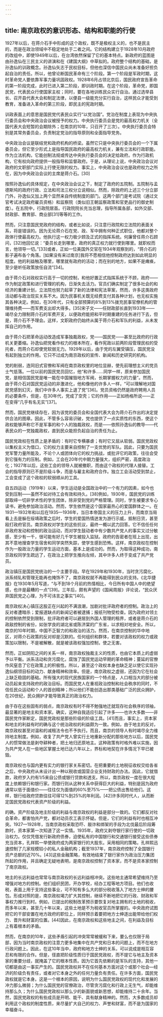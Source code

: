 ```yaml
---
---
---
```

title: 南京政权的意识形态、结构和职能的行使
---



1927年以后，在蒋介石手中形成的这个政权，既不是极权主义的，也不是民主的，而是在政治领域中不稳定地处于二者之间。它的结构建立于1928年10月政府的改组中，即使1949年以后，在台湾依然保留了它的基本特点。新政府的蓝图是由孙逸仙在三民主义的讲演和在《建国大纲》中草拟的。政府整个结构的基础，是孙逸仙的训政概念。孙逸仙矢志于民权目标，但他也深信中国民众尚未准备好担负起自治的责任。所以，他曾论断国民革命有三个阶段。第一个阶段是军政时期，这时革命党人要依靠军事力量巩固政权。1928年6月占领北京后，国民政府宣告革命的第一阶段完成，此时已进入第二阶段，即训政时期。在这个阶段，革命党，即国民党，代表民众行使国家主权；同时，要在各地训练民众实行自治。通过选举县长、召开县代表大会和制定法律，以便县一级能充分实行自治，这样民众才能受到教育，准备进入革命的第三阶段，即民主的宪政时期。

训政表面上的意思是国民党代表民众实行“以党治国”。党治在制度上表现为中央执行委员会和中央政治会议被授予的权力。中央执行委员会是党的最高权力机关（全国代表大会短暂的会期除外；在南京的10年，只召开了三次）。中央执行委员会特别是其常务委员会，负责制定党治的指导原则和全面指导党务。

中央政治会议是联结党和政府机构的桥梁。虽然它只是中央执行委员会的一个下属委员会，但它至少形式上是指导国民政府的最高权力机关，兼有立法和行政职能。作为立法机构，它能创制法规或传达中央执行委员会的决定给政府。作为行政机构，它有权向政府提供一般指导和监督政府。于是，从理论上说，中央政治会议对政府的文职部门实际上行使无限的权力。事实上，中央政治会议也是政府权力之所在，因为中央政治会议的主席是蒋介石。[30]

按照孙逸仙的具体规定，在中央政治会议之下，制定了政府的五院制。五院制与孟德斯鸠的政府行政、立法和司法三权分立说相似。然而，除政府的上述三个分立部门外，孙逸仙又加上两个显然来自传统制度的部门。这两个部门是考试院（通过文官考试决定政府雇员资格）和监察院（类似旧王朝监察政策和官吏品行的御史制度）。在五院中，行政院居首。行政院院长充当总理，指导所属各部，如外交部、财政部、教育部、商业部[31]等等的工作。

然而，只注意国民党政府的结构，或者比如说，只注意行政院和立法院的表面关系，将是错误的。因为无论蒋介石在党、政、军中拥有何种正式职位，他都对整个政体行使最高权力。他执行这一权力极少顾及正式的指挥系统。何廉曾任蒋介石顾问，[32]他回忆说：“委员长走到哪里，政府的真正权力就行使到哪里。就职权而言，他领导一切。”[33]或者，正如一位美国外交官在1934年观察到的，“蒋介石的影子遍布各个角落。[如果没有来过南京]我将不愿相信他控制政府达到如此明显的程度。他的利益触及哪里，哪里就有政府的活动；而在别的地方，如果不是瘫痪，至少是听任政策放任自流”[34]。

由于蒋介石对政权实行高于一切的控制，和他好置正式指挥系统于不顾，政府——作为制定政策和进行管理的机构，日渐失去活力。官员们确实制定了很多社会的和经济的重建计划，立法院也努力起草了新的法律和宪法草案，然而，许多这类政府活动都与政治现实关系不大。因为民事机关既无经费支付其各种计划，也无权实施其各种决定。例如，在30年代，只有全部预算的8%到13%拨充民事官僚机构的管理维持费——而军费支出却大得多。[35]宋子文——任财政部长直到1933年——竭尽全力限制蒋介石的军费开支，以便政府能把和平时期重建的任务进行下去，但是，蒋介石不予理会。这样，文职政府仍始终从属于蒋介石和军队的利益，从未发挥自己的作用。

由于蒋介石把革命运动改造成军事独裁政权，党——国民党——甚至比政府的行政机关更萎缩。孙逸仙把党看作权力的根本所在，看作宪政以前两阶段管理民权的受托者，而蒋介石却使党软弱无力。1929年以后，由于党的左翼受镇压，国民党没有起到独立的作用。它只不过成为南京政权的宣传、新闻和历史研究的机构。

党的削弱，连同旧式官僚和军阀在南京政权里的地位显赫，使先前理想主义的党员士气低落。一位以前的国民党员回忆，他“和许多……同学一样，原来参加国民党，是相信国民党是唯一能在中国摧毁地方军阀，长期掌握权力的力量”。然而，由于蒋介石对国民党运动的非激进化，他和像他的许多人一样，“可以理解地对国民党感到幻灭，我们中许多人事实上退了党”[36]。党员资格仍然是政府聘用人员的必要条件，但是，在30年代，党成了空壳；它的作用——正如杨格所说——正在变得“几乎有名无实”[37]。

然而，国民党继续存在，因为该党的委员会和全国代表大会为蒋介石作出的决定提供合法的图章。因此，不管多么容易识破，党也提供了一点实质性的东西，使这个政权能够声称它不是军事的和个人的独裁政权，而是——依照孙逸仙的教导——代表民众的一党独裁政权，直到民众能担负起自治的责任为止。

国民党政权在性质上是矛盾的：有时它专横暴虐；有时它又屈从软弱。国民党政权以集权主义为借口，它的权力主要来自控制了一支优势的军队。因此，只要为国民党军警力量所能及，不论个人或团体向它的权力挑战，或批评它的政策，往往会受到它强有力的压制。例如，工会在20年代中期力量强大，组织严密，高度政治化；1927年以后，这些工会的领导人就被撤职，而由这个政权的代理人接替。工会的指导原则已不是阶级斗争，而是与雇主和政府合作。独立工会活动受到禁止，工会变成了这个政权的软弱顺从的工具。

自五四运动（1919年）以来，学生运动是全国政治中的一个有力的因素，如今也受到压制——虽然不如对待工会有效和持久。[38]例如，1930年，国民党的训练部取缔一切非学术性的学生团体，除非受到党的严格管理。同时，学生被要求专心读书，避免参加政治活动。然而，学生依然是这个国家最热心的爱国群体之一。在1931—1932年和以后在1935—1936年，当日本帝国主义的压力上升，而南京当局看上去是躲在绥靖政策之后时，学生的爱国热情迸发为游行示威，抵制日货，甚至殴打政府官员。南京政权对学生的这些抗议，最终一概以武力回答。它不信任任何非政府发动和控制的政治运动，而对学生鼓动者中有少数共产党人的事实又过分敏感，至少有一千，很可能有好几千学生被投入监狱。政府的告密者在班上出现，出其不意地搜查学生宿舍和同学突然失踪，使学生感到恐怖。这样，南京政权在控制作为一股政治力量的学生运动方面，基本上是成功的。然而，为取得这种成功，南京政权同学生疏远了，在政治上把学生推向左倾，其中许多人终于变成了共产党员。

政治镇压是国民党统治的一个主要手段。早在1929年和1930年，当时贪污腐化、派系倾轧和管理无能再也掩饰不了，南京政权就不再能得到民众的支持。《北华捷报》在1930年5月写道，“与不到18个月前的热情相比，今日所有中国人中的绝望感，也许是最糟的一点”[39]。三年后，颇有声望的《国闻周报》评论说，“民众厌弃国民党之心理，为不可讳言之事实”[40]。

南京政权决心镇压这股正在兴起的不满浪潮，加剧对批评政府者的控制。政治上的反对者遭暗杀；爱报道缺点的新闻记者被逮捕；报纸刊物受检查。因为政府对领土的控制依然受到限制，批评政府者可以避居到外国人管理的租界，或者是蒋介石的政敌控制的省份，如张学良的湖北省或陈济棠的广东省，以求相对地安全。所以，南京的10年时期，中国不乏智力的和政治的活力。然而，在南京控制的华中地区，对蒋介石政策的反对却是沉默的。任何组织和群体，若要对该政权的权力或政策加以限制，不是被解散，就是被该政权强加控制，使之无害。

然而，正如阴阳之间的关系一样，南京政权独裁主义的性质，也由它本质上的虚弱予以平衡。派系活动和贪污腐化，腐蚀了国民党运动早期的革命精神；蔓延的官僚作风窒息了它在政策上的积极性。所以，甚至这个政权本身也缺乏足以使它实现孙逸仙纲领目标的动力、献身精神和效率。但是，南京政权之虚弱，还因为它在社会上缺乏稳固的基础。所有强大的现代民族国家的一个特点是，人口相当大的部分被动员起来支持政府的政治目标。而国民党人在重视政治控制和社会秩序的同时，不信任民众运动和个人的首创精神；所以他们不能创造出那类基础广泛的民众拥护，在20世纪，民众拥护才能导致真正的政治权力。

由于存在这些固有的弱点，南京政权有时不得不勉强地迁就现存社会秩序的领袖，最显著的是地主和资本家。确实，这种自我适应引起了许多——也许大多数——非国民党作家断定，国民党政权是那些阶级的阶级工具。[41]而且，事实上，资本家和地主的利益有时的确与这个统治政权的利益颇为一致。例如，由于地主的反对，南京政权甚至对温和的减租法令也不予执行。而且，南京的领导人有时竭尽全力维持地主制度。例如，收复了共产党人曾实行土地重新分配的那些地方以后，国民党人的惯常做法是剥夺耕种者，把土地归还原地主。这种政策有时格外难以实施，因为共产党人在一些地区掌握土地已达六年以上，界标和地契在许多情况下早已被毁。

南京政权也与国内更有实力的银行家关系密切。在把重要的土地税征收权交给各省之后，中央政府从未设计出一种以税收或国营企业支持财政的办法。因此，它就借款，政府岁入约有1/5来自公债或银行贷款和透支。所以，南京政权一度在很大程度上依赖银行和银行家。而银行则从这种关系中获得巨大的利益，特别是因为政府通常以低于面值价——往往仅为面值的60%至75%——把公债出售给他们。这样，银行给政府贷款往往可得12%到25%的年利润。[42]许多同时代人，从而断定国民党政权代表资产阶级的利益。

的确，资产阶级及地主阶级的利益与南京政权的利益是部分一致的。它们都反对社会革命，都害怕共产党，都对动员农工表示怀疑。但是，它们的利益有时也相互冲突。1927—1928年，当南京政权采取恐吓、敲诈和绑架的手段为北伐最后阶段筹款时，资本家第一次知道了这一实情。1935年，政府又剥夺银行家行使的一切政治权力。仅仅凭借发行新政府债券，迫使私有的中国银行和交通银行接受这些债券充当资本，孔祥熙一举使政府成为两家银行的大股东。采用相同的策略，孔祥熙迅速控制了几家规模较小的私人金融机构；截至1937年，南京政府控制了全国银行资产总额的近70%。[43]这些金融策略，有效地结束了银行家作为政治压力集团所起的作用，并且确定无疑地表明，是南京政权控制了资本家，而不是资本家控制了南京政权。

地主的长远利益也常常与南京政权的长远利益相冲突。这些地主通常希望维持乃至增强对地方的控制。他们组织民团，开办学校，经办工程等地方项目。他们也收税，表面上用于支持这些事业，可不知有多么大的部分税收落入了地方士绅的腰包。形成对照的是，南京政权竭力扩大其控制，继续不断地把它的行政、财政和军事权力推行到村。例如，已提出的税制改革预示要恢复对地主拥有的土地的税收，而多年以来，甚至几十年以来，这些土地是不为税收官员所掌握的。中央政府试图把它的干部安置在地方政府的职位上，同样预示着要把地方士绅逐出能带给他们权力、晋升和财富的位置。[44]因此，在南京政权和这些地主之间，在利益及目标上有着根本的矛盾。

然而，在南京的10年，这些矛盾引起的冲突常常被缓和下来，要么也仅限于局部，因为当时南京政权的注意力更多地集中在共产党和日本的问题上，而不在地方行政问题上。因此，在这10年当中，政府和地方士绅的关系，可以说成是相互容忍和有限的合作。但是，径直把阶级性质归于国民党政权，而不提它与地主及资本家的重要分歧，就掩盖了它的根本性质。因为它首先依赖的是军队的支持，其他一切都是由这一事实产生的。国民党政权并不在任何基本方面对这个或那个社会—经济的阶级负有责任，或者对它本身之外的任何力量负有责任。在许多方面，国民党政权就是它本身。这是一个根本的原因，说明为什么国民党政权的现代化和发展的冲力那么微弱；为什么国民党的官僚政治，尽管贪污腐化和行政上无生气，却能维持那么久；为什么国民党政权以那么少的新面貌或新思想，却能维持二十余年。当然，国民党政权的有些成员是开明、能干、具有献身精神的。然而，大多数成员却利用这个政权的制度性质，来尽量扩大自己的权力、声誉和财富，而不是为国家的幸福奋斗。